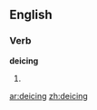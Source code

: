 
==English==

===Verb===
'''deicing'''

# {{present participle of|[[deice]]}}

[[ar:deicing]]
[[zh:deicing]]